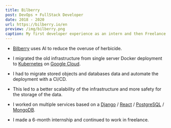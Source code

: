 ```yaml
---
title: Bilberry
post: DevOps + FullStack Developer
date: 2018 - 2020
url: https://bilberry.io/en
preview: /img/bilberry.png
caption: My first developer experience as an intern and then Freelance. Full-Stack and DevOps.
---
```


- [Bilberry](https://bilberry.io/en) uses AI to reduce the overuse of herbicide.

- I migrated the old infrastructure from single server Docker deployment to [Kubernetes](https://kubernetes.io/) on [Google Cloud](https://cloud.google.com/).

- I had to migrate stored objects and databases data and automate the deployment with a CI/CD.

- This led to a better scalability of the infrastructure and more safety for the storage of the data.

- I worked on multiple services based on a [Django](https://www.djangoproject.com/) / [React](https://reactjs.org/) /
[PostgreSQL](https://www.postgresql.org/) / [MongoDB](https://www.mongodb.com/).

- I made a 6-month internship and continued to work in freelance.
